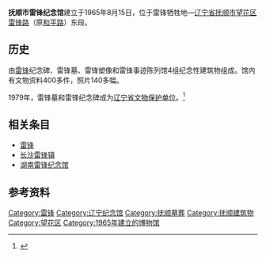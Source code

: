 {{文物保护单位
| 级别 = 全国
| 省区市 = 辽宁省
| 名称 = 雷锋墓和雷锋纪念碑
| 图片 = Lei Feng Tomb.jpg
| 编号 = 7-1675-5-068
| 分类 = 近现代重要史迹及代表性建筑
| 时代 = 1964年
| 所在 = [[抚顺市|抚顺市]][[望花区|望花区]][[和平路_(抚顺)|和平路]]东段61号
| 登录 = 2013年5月
}}
'''抚顺市雷锋纪念馆'''建立于1965年8月15日，位于雷锋牺牲地—[[辽宁省|辽宁省]][[抚顺市|抚顺市]][[望花区|望花区]][[雷锋路|雷锋路]]（原[[和平路_(抚顺)|和平路]]）东段。

==历史==
由[[雷锋|雷锋]]纪念碑、雷锋墓、雷锋塑像和雷锋事迹陈列馆4组纪念性建筑物组成。馆内有文物资料400多件，照片140多幅。

1979年，雷锋墓和雷锋纪念碑成为[[辽宁省文物保护单位|辽宁省文物保护单位]]。<ref name="">{{cite web| language =| publisher =中国遗产网| title =抚顺市各级文物保护单位| url =http://www.ccnh.cn/bl/wxyc/wenbml/3261124206.htm| author =| date =| accessdate =2009-06-13| deadurl =yes| archiveurl =https://web.archive.org/web/20160308220240/http://ccnh.cn/bl/wxyc/wenbml/3261124206.htm| archivedate =2016-03-08}}</ref>

==相关条目==
*[[雷锋|雷锋]]
*[[雷锋镇|长沙雷锋镇]]
*[[湖南雷锋纪念馆|湖南雷锋纪念馆]]

==参考资料==
{{Reflist}}

{{辽宁全国重点文物保护单位}}
{{全国重点文物保护单位小作品}}

[[Category:雷锋|Category:雷锋]]
[[Category:辽宁纪念馆|Category:辽宁纪念馆]]
[[Category:抚顺墓葬|Category:抚顺墓葬]]
[[Category:抚顺建筑物|Category:抚顺建筑物]]
[[Category:望花区|Category:望花区]]
[[Category:1965年建立的博物馆|Category:1965年建立的博物馆]]